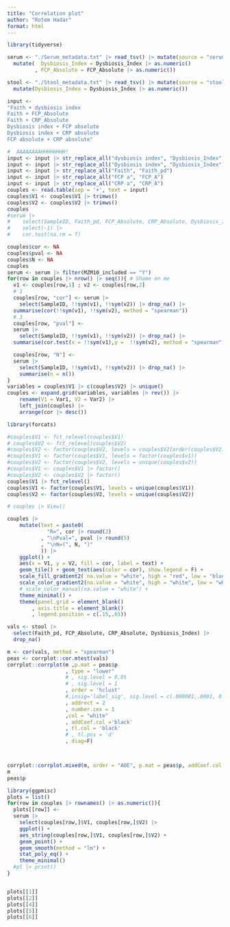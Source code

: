 ```yaml
---
title: "Correlation plot"
author: "Rotem Hadar"
format: html
---
```


```r
library(tidyverse)

serum <- "./Serum_metadata.txt" |> read_tsv() |> mutate(source = "serum") |> 
  mutate(  Dysbiosis_Index = Dysbiosis_Index |> as.numeric()
         , FCP_Absolute = FCP_Absolute |> as.numeric())

stool <- "./Stool_metadata.txt" |> read_tsv() |> mutate(source = "stool") |> 
  mutate(Dysbiosis_Index = Dysbiosis_Index |> as.numeric())
```

```r
input <- 
"Faith + dysbiosis index
Faith + FCP_Absolute
Faith + CRP_Absolute
Dysbiosis index + FCP absolute
Dysbiosis index + CRP absolute
FCP absolute + CRP absolute"

#  AAAAAAAAHHHHHHHH!
input <- input |> str_replace_all("dysbiosis index", "Dysbiosis_Index")
input <- input |> str_replace_all("Dysbiosis index", "Dysbiosis_Index")
input <- input |> str_replace_all("Faith", "Faith_pd")
input <- input |> str_replace_all("FCP a", "FCP_A")
input <- input |> str_replace_all("CRP a", "CRP_A")
couples <- read.table(sep = '+', text = input)
couples$V1 <- couples$V1 |> trimws()
couples$V2 <- couples$V2 |> trimws()
couples
#serum |> 
#    select(SampleID, Faith_pd, FCP_Absolute, CRP_Absolute, Dysbiosis_Index) |> 
#    select(-1) |> 
#    cor.test(na.rm = T)
```


```r
couples$cor <- NA
couples$pval <- NA
couples$N <- NA
couples
serum <- serum |> filter(MZM10_included == "Y")
for(row in couples |> nrow() |> seq()){ # Shame on me
  v1 <- couples[row,1] ; v2 <- couples[row,2] 
  # 1
  couples[row, "cor"] <- serum |> 
    select(SampleID, !!sym(v1), !!sym(v2)) |> drop_na() |>
  summarise(cor(!!sym(v1), !!sym(v2), method = "spearman"))
  # 3
  couples[row, "pval"] <- 
  serum |> 
    select(SampleID, !!sym(v1), !!sym(v2)) |> drop_na() |>
  summarise(cor.test(x = !!sym(v1),y =  !!sym(v2), method = "spearman")$p.value)

  couples[row, "N"] <- 
  serum |> 
    select(SampleID, !!sym(v1), !!sym(v2)) |> drop_na() |>
    summarise(n = n())
}
variables = couples$V1 |> c(couples$V2) |> unique()
couples <- expand.grid(variables, variables |> rev()) |> 
    rename(V1 = Var1, V2 = Var2) |> 
    left_join(couples) |> 
    arrange(cor |> desc())

library(forcats)

#couples$V1 <- fct_relevel(couples$V1)
# couples$V2 <- fct_relevel(couples$V2)
#couples$V2 <- factor(couples$V2, levels = couples$V2[order(couples$V2)])
#couples$V1 <- factor(couples$V1, levels = factor(couples$v1))
#couples$V2 <- factor(couples$V2, levels = unique(couples$v2))
#couples$V1 <- couples$V1 |> factor()
#couples$V2 <- couples$V2 |> factor()
couples$V1 |> fct_relevel()
couples$V1 <- factor(couples$V1, levels = unique(couples$V1))
couples$V2 <- factor(couples$V2, levels = unique(couples$V2))

# couples |> View()
```
```r
couples |> 
    mutate(text = paste0(
             "R=", cor |> round(2)
           , "\nPval=", pval |> round(5)
           , "\nN=(", N, ")"
           )) |> 
    ggplot() +
    aes(x = V1, y = V2, fill = cor, label = text) + 
    geom_tile() + geom_text(aes(color = cor), show.legend = F) +
    scale_fill_gradient2( na.value = "white", high = "red", low = "blue") + 
    scale_color_gradient2(na.value = "white", high = "white", low = "white", mid = "black", limits = c(-30,30)) + 
    # scale_color_manual(na.value = "white") + 
    theme_minimal() +
    theme(panel.grid = element_blank()
        , axis.title = element_blank()
        , legend.position = c(.15,.65))
```
```r
vals <- stool |>
  select(Faith_pd, FCP_Absolute, CRP_Absolute, Dysbiosis_Index) |> 
  drop_na()

m <- cor(vals, method = "spearman")
peas <- corrplot::cor.mtest(vals)
corrplot::corrplot(m ,p.mat = peas$p
                   , type = "lower"
                   # , sig.level = 0.05
                   # , sig.level = 1
                   , order = 'hclust'
                   #,insig='label_sig', sig.level = c(.000001,.0001, 0.001, 0.01, 0.05)
                   , addrect = 2
                   , number.cex = 1
                   ,col = "white"
                   , addCoef.col ='black'
                   , tl.col = 'black'
                   # , tl.pos = 'd'
                   , diag=F)



corrplot::corrplot.mixed(m, order = "AOE", p.mat = peas$p, addCoef.col ='black')
m
peas$p
```



```r
library(ggpmisc)
plots = list()
for(row in couples |> rownames() |> as.numeric()){
  plots[[row]] <- 
  serum |> 
    select(couples[row,]$V1, couples[row,]$V2) |> 
    ggplot() + 
    aes_string(couples[row,]$V1, couples[row,]$V2) + 
    geom_point() + 
    geom_smooth(method = "lm") + 
    stat_poly_eq() + 
    theme_minimal()
  #pl |> print()
}


plots[[1]]
plots[[2]]
plots[[4]]
plots[[5]]
plots[[6]]

```